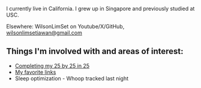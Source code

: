 
<NameTransition />

I currently live in California. I grew up in Singapore and previously studied at USC.

Elsewhere: WilsonLimSet on Youtube/X/GitHub, wilsonlimsetiawan@gmail.com

## Things I'm involved with and areas of interest:

- [Completing my 25 by 25 in 25](/25by25)
- [My favorite links](/favlinks)
- Sleep optimization - Whoop tracked <Whoop/> last night
